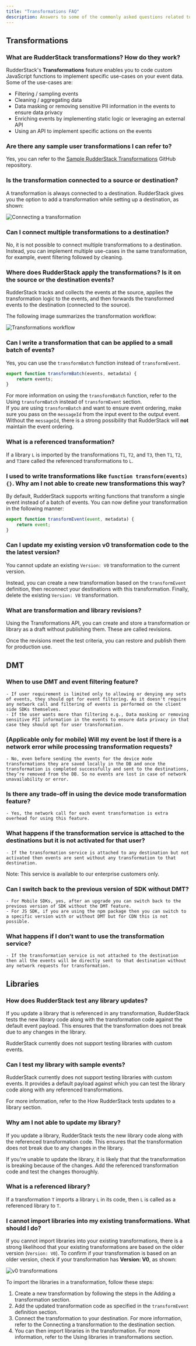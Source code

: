 ```yaml
---
title: "Transformations FAQ"
description: Answers to some of the commonly asked questions related to RudderStack's Transformations feature.
---
```


## Transformations

### What are RudderStack transformations? How do they work?

RudderStack's **Transformations** feature enables you to code custom JavaScript functions to implement specific use-cases on your event data. Some of the use-cases are:

- Filtering / sampling events
- Cleaning / aggregating data
- Data masking or removing sensitive PII information in the events to ensure data privacy
- Enriching events by implementing static logic or leveraging an external API
- Using an API to implement specific actions on the events

### Are there any sample user transformations I can refer to?

Yes, you can refer to the [Sample RudderStack Transformations](https://github.com/rudderlabs/sample-user-transformers) GitHub repository.

### Is the transformation connected to a source or destination?

A transformation is always connected to a destination. RudderStack gives you the option to add a transformation while setting up a destination, as shown:

<img src="../../assets/features/connecting-a-transformation.png" alt="Connecting a transformation" />

###  Can I connect multiple transformations to a destination?

No, it is not possible to connect multiple transformations to a destination. Instead, you can implement multiple use-cases in the same transformation, for example, event filtering followed by cleaning.

### Where does RudderStack apply the transformations? Is it on the source or the destination events?

RudderStack tracks and collects the events at the source, applies the transformation logic to the events, and then forwards the transformed events to the destination (connected to the source).

The following image summarizes the transformation workflow:

<img src="../../assets/features/transformations-workflow.png" alt="Transformations workflow" />

### Can I write a transformation that can be applied to a small batch of events?

Yes, you can use the `transformBatch` function instead of `transformEvent`.

```javascript
export function transformBatch(events, metadata) {
    return events;
}
```

<div class="infoBlock">
For more information on using the <code class="inline-code">transformBatch</code> function, refer to the <Link to="/features/transformations/#using-transformbatch-instead-of-transformevent">Using <code class="inline-code">transformBatch</code> instead of <code class="inline-code">transformEvent</code></Link> section.
</div>

<div class="dangerBlock">
If you are using <code class="inline-code">transformBatch</code> and want to ensure event ordering, make sure you pass on the <code class="inline-code">messageId</code> from the input event to the output event. Without the <code class="inline-code">messageId</code>, there is a strong possibility that RudderStack will <strong>not</strong> maintain the event ordering.
</div>

### What is a referenced transformation?

If a library `L` is <Link to="/features/transformations/#using-libraries-in-transformations">imported by the transformations</Link> `T1`, `T2`, and `T3`, then `T1`, `T2`, and `T3`are called the referenced transformations to `L`.

### I used to write transformations like `function transform(events) {}`. Why am I not able to create new transformations this way?

By default, RudderStack supports writing functions that transform a single event instead of a batch of events. You can now define your transformation in the following manner:

```javascript
export function transformEvent(event, metadata) {
    return event;
}
```

### Can I update my existing version v0 transformation code to the the latest version?

You cannot update an existing `Version: V0` transformation to the current version.

Instead, you can <Link to="/features/transformations/#adding-a-transformation">create a new transformation</Link> based on the <Link to="/features/transformations/#transformevent-definition">`transformEvent` definition</Link>, then reconnect your destinations with this transformation. Finally, delete the existing `Version: V0` transformation.

### What are transformation and library revisions?

Using the <Link to ="/api/transformation-api/">Transformations API</Link>, you can create and store a transformation or library as a draft without publishing them. These are called revisions.

Once the revisions meet the test criteria, you can restore and publish them for production use.

## DMT

### When to use DMT and event filtering feature?

    - If user requirement is limited only to allowing or denying any sets of events, they should opt for event filtering. As it doesn't require any network call and filtering of events is performed on the client side SDKs themselves.
    - If the user wants more than filtering e.g., Data masking or removing sensitive PII information in the events to ensure data privacy in that case they should opt for user transformation.

### (Applicable only for mobile) Will my event be lost if there is a network error while processing transformation requests?

    - No, even before sending the events for the device mode transformations they are saved locally in the DB and once the transformation is completed successfully and sent to the destinations, they’re removed from the DB. So no events are lost in case of network unavailability or error.

### Is there any trade-off in using the device mode transformation feature?

    - Yes, the network call for each event transformation is extra overhead for using this feature.

### What happens if the transformation service is attached to the destinations but it is not activated for that user?

    - If the transformation service is attached to any destination but not activated then events are sent without any transformation to that destination.
    
Note: This service is available to our enterprise customers only.
    
    
### Can I switch back to the previous version of SDK without DMT?

    - For Mobile SDKs, yes, after an upgrade you can switch back to the previous version of SDK without the DMT feature.
    - For JS SDK, if you are using the npm package then you can switch to a specific version with or without DMT but for CDN this is not possible.

### What happens if I don’t want to use the transformation service?

    - If the transformation service is not attached to the destination then all the events will be directly sent to that destination without any network requests for transformation.


## Libraries

### How does RudderStack test any library updates?

If you update a library that is referenced in any transformation, RudderStack tests the new library code along with the transformation code against the default event payload. This ensures that the transformation does not break due to any changes in the library.

<div class="warningBlock">
RudderStack currently does not support testing libraries with custom events.
</div>

### Can I test my library with sample events?

RudderStack currently does not support testing libraries with custom events. It provides a default payload against which you can test the library code along with any referenced transformations.

For more information, refer to the <Link to="/features/transformations/#how-rudderstack-tests-library-updates">How RudderStack tests updates to a library</Link> section.

### Why am I not able to update my library?

If you update a library, <Link to="/features/transformations/#how-rudderstack-tests-library-updates">RudderStack tests the new library code</Link> along with the referenced transformation code. This ensures that the transformation does not break due to any changes in the library.

If you're unable to update the library, it is likely that that the transformation is breaking because of the changes. Add the referenced transformation code and test the changes thoroughly.

### What is a referenced library?

If a transformation `T` <Link to="/features/transformations/#using-libraries-in-transformations">imports a library</Link> `L` in its code, then `L` is called as a referenced library to `T`. 

### I cannot import libraries into my existing transformations. What should I do?

If you cannot import libraries into your existing transformations, there is a strong likelihood that your existing transformations are based on the older version (`Version: V0`). To confirm if your transformation is based on an older version, check if your transformation has **Version: V0**, as shown:

<img src="../../assets/features/older-transformation.png" alt="v0 transformations" />

To import the libraries in a transformation, follow these steps:

1. Create a new transformation by following the steps in the <Link to="/features/transformations/#adding-a-transformation">Adding a transformation</Link> section.
2. Add the updated transformation code as specified in the <Link to="/features/transformations/#transformevent-definition">`transformEvent` definition</Link> section.
3. Connect the transformation to your destination. For more information, refer to the <Link to="/features/transformations/#connecting-transformation-to-a-destination">Connecting a transformation to the destination</Link> section.
4. You can then import libraries in the transformation. For more information, refer to the <Link to="/features/transformations/#using-libraries-in-transformations">Using libraries in transformations</Link> section.